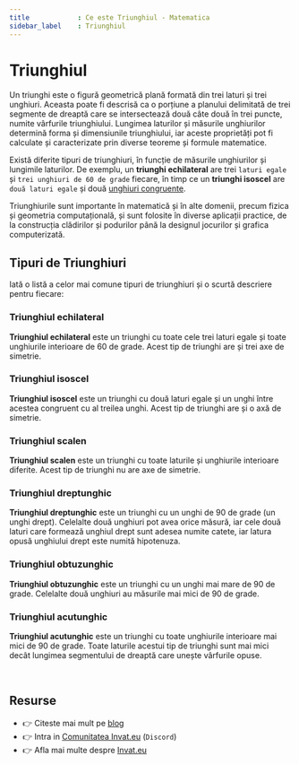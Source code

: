 ```yaml
---
title            : Ce este Triunghiul - Matematica 
sidebar_label    : Triunghiul
---
```


# Triunghiul

Un triunghi este o figură geometrică plană formată din trei laturi și trei unghiuri. 
Aceasta poate fi descrisă ca o porțiune a planului delimitată de trei segmente de dreaptă care se intersectează două câte două în trei puncte, numite vârfurile triunghiului. 
Lungimea laturilor și măsurile unghiurilor determină forma și dimensiunile triunghiului, iar aceste proprietăți pot fi calculate și caracterizate prin diverse teoreme și formule matematice.

Există diferite tipuri de triunghiuri, în funcție de măsurile unghiurilor și lungimile laturilor. 
De exemplu, un **triunghi echilateral** are trei `laturi egale` și `trei unghiuri de 60 de grade` fiecare, 
în timp ce un **triunghi isoscel** are `două laturi egale` și două [unghiuri congruente](/matematica/ce-este/unghiuri-congruente/). 

Triunghiurile sunt importante în matematică și în alte domenii, precum fizica și geometria computațională, și sunt folosite în diverse aplicații practice, 
de la construcția clădirilor și podurilor până la designul jocurilor și grafica computerizată.

## Tipuri de Triunghiuri

Iată o listă a celor mai comune tipuri de triunghiuri și o scurtă descriere pentru fiecare:

### Triunghiul echilateral

**Triunghiul echilateral** este un triunghi cu toate cele trei laturi egale și toate unghiurile interioare de 60 de grade. Acest tip de triunghi are și trei axe de simetrie.

### Triunghiul isoscel 

**Triunghiul isoscel** este un triunghi cu două laturi egale și un unghi între acestea congruent cu al treilea unghi. Acest tip de triunghi are și o axă de simetrie.

### Triunghiul scalen 

**Triunghiul scalen** este un triunghi cu toate laturile și unghiurile interioare diferite. Acest tip de triunghi nu are axe de simetrie.

### Triunghiul dreptunghic 

**Triunghiul dreptunghic** este un triunghi cu un unghi de 90 de grade (un unghi drept). 
Celelalte două unghiuri pot avea orice măsură, iar cele două laturi care formează unghiul drept sunt adesea numite catete, iar latura opusă unghiului drept este numită hipotenuza.

### Triunghiul obtuzunghic 

**Triunghiul obtuzunghic** este un triunghi cu un unghi mai mare de 90 de grade. Celelalte două unghiuri au măsurile mai mici de 90 de grade.

### Triunghiul acutunghic 

**Triunghiul acutunghic** este un triunghi cu toate unghiurile interioare mai mici de 90 de grade. 
Toate laturile acestui tip de triunghi sunt mai mici decât lungimea segmentului de dreaptă care unește vârfurile opuse.

<br />

## Resurse

- 👉 Citeste mai mult pe [blog](https://www.blog.invat.eu/)
- 👉 Intra in [Comunitatea Invat.eu](https://discord.gg/3qmQKAHKS2) (`Discord`)  
- 👉 Afla mai multe despre [Invat.eu](/intro) 


